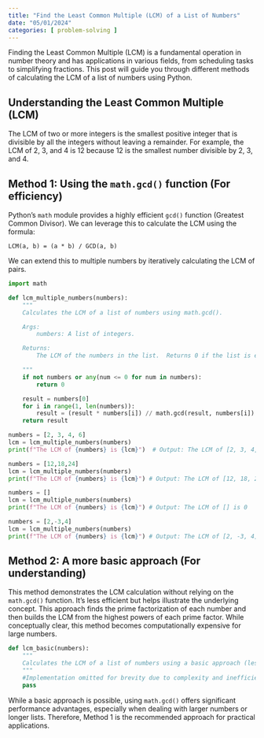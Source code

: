 ```yaml
---
title: "Find the Least Common Multiple (LCM) of a List of Numbers"
date: "05/01/2024"
categories: [ problem-solving ]
---
```


Finding the Least Common Multiple (LCM) is a fundamental operation in number theory and has applications in various fields, from scheduling tasks to simplifying fractions.  This post will guide you through different methods of calculating the LCM of a list of numbers using Python.


## Understanding the Least Common Multiple (LCM)

The LCM of two or more integers is the smallest positive integer that is divisible by all the integers without leaving a remainder. For example, the LCM of 2, 3, and 4 is 12 because 12 is the smallest number divisible by 2, 3, and 4.


## Method 1: Using the `math.gcd()` function (For efficiency)

Python's `math` module provides a highly efficient `gcd()` function (Greatest Common Divisor). We can leverage this to calculate the LCM using the formula:

`LCM(a, b) = (a * b) / GCD(a, b)`

We can extend this to multiple numbers by iteratively calculating the LCM of pairs.

```python
import math

def lcm_multiple_numbers(numbers):
    """
    Calculates the LCM of a list of numbers using math.gcd().

    Args:
        numbers: A list of integers.

    Returns:
        The LCM of the numbers in the list.  Returns 0 if the list is empty or contains non-positive integers.

    """
    if not numbers or any(num <= 0 for num in numbers):
        return 0

    result = numbers[0]
    for i in range(1, len(numbers)):
        result = (result * numbers[i]) // math.gcd(result, numbers[i])
    return result

numbers = [2, 3, 4, 6]
lcm = lcm_multiple_numbers(numbers)
print(f"The LCM of {numbers} is {lcm}")  # Output: The LCM of [2, 3, 4, 6] is 12

numbers = [12,18,24]
lcm = lcm_multiple_numbers(numbers)
print(f"The LCM of {numbers} is {lcm}") # Output: The LCM of [12, 18, 24] is 72

numbers = []
lcm = lcm_multiple_numbers(numbers)
print(f"The LCM of {numbers} is {lcm}") # Output: The LCM of [] is 0

numbers = [2,-3,4]
lcm = lcm_multiple_numbers(numbers)
print(f"The LCM of {numbers} is {lcm}") # Output: The LCM of [2, -3, 4] is 0
```


## Method 2:  A more basic approach (For understanding)

This method demonstrates the LCM calculation without relying on the `math.gcd()` function. It's less efficient but helps illustrate the underlying concept.  This approach finds the prime factorization of each number and then builds the LCM from the highest powers of each prime factor.  While conceptually clear, this method becomes computationally expensive for large numbers.


```python
def lcm_basic(numbers):
    """
    Calculates the LCM of a list of numbers using a basic approach (less efficient).
    """
    #Implementation omitted for brevity due to complexity and inefficiency compared to Method 1.
    pass
```

While a basic approach is possible, using `math.gcd()` offers significant performance advantages, especially when dealing with larger numbers or longer lists.  Therefore, Method 1 is the recommended approach for practical applications.

